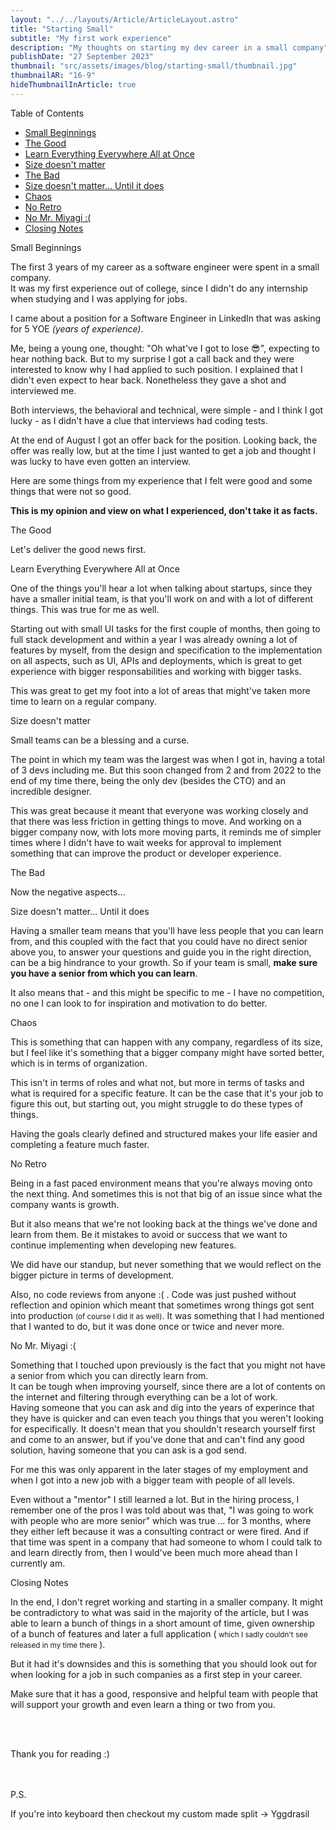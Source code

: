 ```yaml
---
layout: "../../layouts/Article/ArticleLayout.astro"
title: "Starting Small"
subtitle: "My first work experience" 
description: "My thoughts on starting my dev career in a small company"
publishDate: "27 September 2023"
thumbnail: "src/assets/images/blog/starting-small/thumbnail.jpg"
thumbnailAR: "16-9"
hideThumbnailInArticle: true
---
```



<LinkableTitle id="table-of-contents">Table of Contents</LinkableTitle>

- [Small Beginnings](#start-small)
- [The Good](#the-good)
- [Learn Everything Everywhere All at Once](#the-good-learn-all)
- [Size doesn't matter](#the-good-small-team)
- [The Bad](#the-bad)
- [Size doesn't matter... Until it does](#the-bad-small-team)
- [Chaos](#the-bad-chaotic-organization)
- [No Retro](#the-bad-no-retro)
- [No Mr. Miyagi :(](#the-bad-no-senior)
- [Closing Notes](#closing-notes)

<LinkableTitle id="start-small">Small Beginnings</LinkableTitle>

The first 3 years of my career as a software engineer were spent in a small company.\
It was my first experience out of college, since I didn't do any internship when studying and I was applying for jobs.

I came about a position for a Software Engineer in LinkedIn that was asking for 5 YOE *(years of experience)*. 

Me, being a young one, thought: "Oh what've I got to lose 😎", expecting to hear nothing back. But to my surprise I got a call back and they were interested to know why I had applied to such position. I explained that I didn't even expect to hear back. Nonetheless they gave a shot and interviewed me.

Both interviews, the behavioral and technical, were simple - and I think I got lucky - as I didn't have a clue that interviews had coding tests.

At the end of August I got an offer back for the position. Looking back, the offer was really low, but at the time I just wanted to get a job and thought I was lucky to have even gotten an interview.

Here are some things from my experience that I felt were good and some things that were not so good.

**This is my opinion and view on what I experienced, don't take it as facts.**

<LinkableTitle id="the-good">The Good</LinkableTitle>

Let's deliver the good news first.

<LinkableTitle id="the-good-learn-all" size="sm">Learn Everything Everywhere All at Once</LinkableTitle>

One of the things you'll hear a lot when talking about startups, since they have a smaller initial team, is that you'll work on and with a lot of different things. This was true for me as well.

Starting out with small UI tasks for the first couple of months, then going to full stack development and within a year I was already owning a lot of features by myself, from the design and specification to the implementation on all aspects, such as UI, APIs and deployments, which is great to get experience with bigger responsabilities and working with bigger tasks.

This was great to get my foot into a lot of areas that might've taken more time to learn on a regular company.

<LinkableTitle id="the-good-small-team" size="sm">Size doesn't matter</LinkableTitle>

Small teams can be a blessing and a curse.

The point in which my team was the largest was when I got in, having a total of 3 devs including me. But this soon changed from 2 and from 2022 to the end of my time there, being the only dev (besides the CTO) and an incredible designer.

This was great because it meant that everyone was working closely and that there was less friction in getting things to move. And working on a bigger company now, with lots more moving parts, it reminds me of simpler times where I didn't have to wait weeks for approval to implement something that can improve the product or developer experience.

<LinkableTitle id="the-bad">The Bad</LinkableTitle>

Now the negative aspects...

<LinkableTitle id="the-bad-small-team" size="sm">Size doesn't matter... Until it does</LinkableTitle>

Having a smaller team means that you'll have less people that you can learn from, and this coupled with the fact that you could have no direct senior above you, to answer your questions and guide you in the right direction, can be a big hindrance to your growth. So if your team is small, **make sure you have a senior from which you can learn**.

It also means that - and this might be specific to me - I have no competition, no one I can look to for inspiration and motivation to do better.

<LinkableTitle id="the-bad-chaotic-organization" size="sm">Chaos</LinkableTitle>

This is something that can happen with any company, regardless of its size, but I feel like it's something that a bigger company might have sorted better, which is in terms of organization.

This isn't in terms of roles and what not, but more in terms of tasks and what is required for a specific feature. It can be the case that it's your job to figure this out, but starting out, you might struggle to do these types of things.

Having the goals clearly defined and structured makes your life easier and completing a feature much faster.

<LinkableTitle id="the-bad-no-retro" size="sm">No Retro</LinkableTitle>

Being in a fast paced environment means that you're always moving onto the next thing. And sometimes this is not that big of an issue since what the company wants is growth.

But it also means that we're not looking back at the things we've done and learn from them. Be it mistakes to avoid or success that we want to continue implementing when developing new features.

We did have our standup, but never something that we would reflect on the bigger picture in terms of development.

Also, no code reviews from anyone :( . Code was just pushed without reflection and opinion which meant that sometimes wrong things got sent into production <small>(of course I did it as well)</small>. It was something that I had mentioned that I wanted to do, but it was done once or twice and never more.

<LinkableTitle id="the-bad-no-senior" size="sm">No Mr. Miyagi :(</LinkableTitle>

Something that I touched upon previously is the fact that you might not have a senior from which you can directly learn from.\
It can be tough when improving yourself, since there are a lot of contents on the internet and filtering through everything can be a lot of work.\
Having someone that you can ask and dig into the years of experince that they have is quicker and can even teach you things that you weren't looking for especifically. It doesn't mean that you shouldn't research yourself first and come to an answer, but if you've done that and can't find any good solution, having someone that you can ask is a god send.

For me this was only apparent in the later stages of my employment and when I got into a new job with a bigger team with people of all levels.

Even without a "mentor" I still learned a lot. But in the hiring process, I remember one of the pros I was told about was that, "I was going to work with people who are more senior" which was true ... for 3 months, where they either left because it was a consulting contract or were fired. And if that time was spent in a company that had someone to whom I could talk to and learn directly from, then I would've been much more ahead than I currently am.

<LinkableTitle id="closing-notes">Closing Notes</LinkableTitle>

In the end, I don't regret working and starting in a smaller company. It might be contradictory to what was said in the majority of the article, but I was able to learn a bunch of things in a short amount of time, given ownership of a bunch of features and later a full application (<small> which I sadly couldn't see released in my time there </small>).

But it had it's downsides and this is something that you should look out for when looking for a job in such companies as a first step in your career.

Make sure that it has a good, responsive and helpful team with people that will support your growth and even learn a thing or two from you. 

<br></br>

Thank you for reading :) 

<br></br>
P.S.

If you're into keyboard then checkout my custom made split -> <Link target="self" href="/projects/yggdrasil">Yggdrasil</Link>